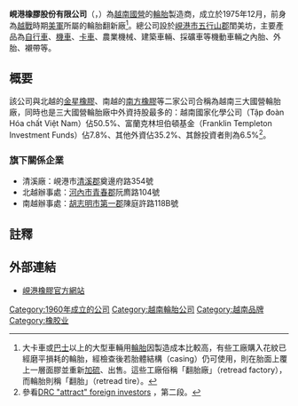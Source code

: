 {{Refimprove|time=2020-11-17T14:38:29+00:00}}
{{Infobox Company 
| company_name = 峴港橡膠股份有限公司
| company_name_en = Da Nang Rubber Joint Stock Company 
| company_logo = [[File:Danang-Rubber-Logo.gif|center]]
| company_type = [[上市公司|上市公司]]
| market_information = HOSE: DRC
| foundation = 1975年12月
| location = [[越南|越南]][[峴港市|峴港市]][[五行山郡|五行山郡]]閨美坊黎文軒路1號
| zip_code = 
| telephone_no = +84-511-3950824 
| key_people = [[董事長|董事長]]：丁玉淡（{{vi}}Đinh Ngọc Đạm）<br />總會計兼發言人：范氏瓊娥（{{vi}}Phạm Thị Quỳnh Nga）
| industry = 輪胎製造業
| products = [[輪胎|輪胎]]
| capital = 162億[[越南盾|越南盾]]<ref>參看{{vi}}[http://www.hsx.vn/hsx/Uploaded/ma_cty_ny/DRC_Ban%20cao%20bach.doc DRC Data] {{webarchive|url=https://web.archive.org/web/20101206144707/http://www.hsx.vn/hsx/Uploaded/ma_cty_ny/DRC_Ban%20cao%20bach.doc |date=2010-12-06 }}，頁3。</ref>
| company_slogan = 
| revenue = 991,098,259,888[[越南盾|越南盾]]<ref>參看{{en}}[http://www.hsx.vn/hsx_en/Uploaded/cttc_ctny/FS%20DRC%20Q2.2010.pdf Da Nang Rubber Joint Stock Company Balance Sheet]{{dead link|date=2017年12月 |bot=InternetArchiveBot |fix-attempted=yes }}，頁3。</ref>（2010年6月30日）
| operating_income = 131,106,128,844[[越南盾|越南盾]]（2010年6月30日）
| net_income = 98,301,846,634[[越南盾|越南盾]]（2010年6月30日）
| num_employees =
| parent = 越南國家化學公司（{{vi}}Tập đoàn Hóa chất Việt Nam）
| subsid = 
| homepage = http://www.drc.com.vn/
| footnotes = 
}}

'''峴港橡膠股份有限公司'''（{{lang-vi|Công Ty Cổ Phần Cao Su Đà Nẵng}}，{{lang-en|Da Nang Rubber Joint Stock Company}}）為[[越南|越南]][[國有企業|國營]]的[[輪胎|輪胎]]製造商，成立於1975年12月，前身為[[越南戰爭|越戰]]時期[[美國軍事|美軍]]所屬的輪胎翻新廠<ref>大卡車或[[巴士|巴士]]以上的大型車輛用[[輪胎|輪胎]]因製造成本比較高，有些工廠購入花紋已經磨平損耗的輪胎，經檢查後若胎體結構（casing）仍可使用，則在胎面上覆上一層面膠並重新[[硫化|加硫]]、出售。這些工廠俗稱「翻胎廠」（retread factory），而輪胎則稱「翻胎」（retread tire）。</ref>。總公司設於[[峴港市|峴港市]][[五行山郡|五行山郡]]閨美坊，主要產品為[[自行車|自行車]]、[[機車|機車]]、[[載貨汽車|卡車]]、農業機械、建築車輛、採礦車等機動車輛之內胎、外胎、襯帶等。

== 概要 ==
該公司與北越的[[金星橡膠|金星橡膠]]、南越的[[南方橡膠|南方橡膠]]等二家公司合稱為越南三大國營輪胎廠，同時也是三大國營輪胎廠中外資持股最多的：越南國家化學公司（{{vi}}Tập đoàn Hóa chất Việt Nam）佔50.5%、富蘭克林坦伯頓基金（{{en}}Franklin Templeton Investment Funds）佔7.8%、其他外資佔35.2%、其餘投資者則為6.5%<ref>參看{{en}}[http://www.vinachem.com.vn/Desktop.aspx/News-EN/Highlights/DRC_attract_foreign_investors/ DRC "attract" foreign investors] {{Wayback|url=http://www.vinachem.com.vn/Desktop.aspx/News-EN/Highlights/DRC_attract_foreign_investors/ |date=20121215094932 }}，第二段。</ref>。

=== 旗下關係企業 ===
* 清溪廠：峴港市[[清溪郡|清溪郡]]奠邊府路354號
* 北越辦事處：[[河內市|河內市]][[青春郡|青春郡]]阮廌路104號
* 南越辦事處：[[胡志明市|胡志明市]][[胡志明市第一郡|第一郡]]陳庭許路118B號

== 註釋 ==
{{Reflist}}

== 外部連結 ==
* {{vi}}[http://www.drc.com.vn/ 峴港橡膠官方網站] {{Wayback|url=http://www.drc.com.vn/ |date=20210204201922 }}

[[Category:1960年成立的公司|Category:1960年成立的公司]]
[[Category:越南輪胎公司|Category:越南輪胎公司]]
[[Category:越南品牌|Category:越南品牌]]
[[Category:橡胶业|Category:橡胶业]]